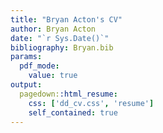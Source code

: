 ```yaml
---
title: "Bryan Acton's CV"
author: Bryan Acton
date: "`r Sys.Date()`"
bibliography: Bryan.bib
params:
  pdf_mode:
    value: true
output:
  pagedown::html_resume:
    css: ['dd_cv.css', 'resume']
    self_contained: true
---
```




